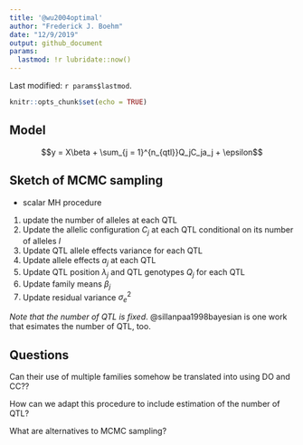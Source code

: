 ```yaml
---
title: '@wu2004optimal'
author: "Frederick J. Boehm"
date: "12/9/2019"
output: github_document
params:
  lastmod: !r lubridate::now()
---
```


Last modified: `r params$lastmod`.

```r
knitr::opts_chunk$set(echo = TRUE)
```

## Model 

$$y = X\beta + \sum_{j = 1}^{n_{qtl}}Q_jC_ja_j + \epsilon$$



## Sketch of MCMC sampling

- scalar MH procedure

1. update the number of alleles at each QTL
1. Update the allelic configuration $C_j$ at each QTL conditional on its number of alleles $l$
1. Update QTL allele effects variance for each QTL
1. Update allele effects $a_j$ at each QTL
1. Update QTL position $\lambda_j$ and QTL genotypes $Q_j$ for each QTL
1. Update family means $\beta_j$
1. Update residual variance $\sigma^2_e$

*Note that the number of QTL is fixed*. @sillanpaa1998bayesian is one 
work that esimates the number of QTL, too.

## Questions

Can their use of multiple families somehow be translated into using DO and CC?? 

How can we adapt this procedure to include estimation of the number of QTL?

What are alternatives to MCMC sampling? 



